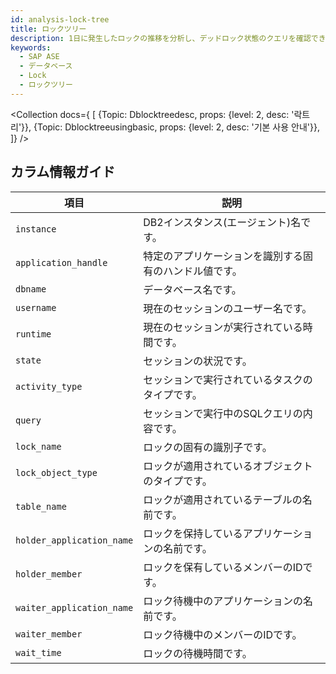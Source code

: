 ```yaml
---
id: analysis-lock-tree
title: ロックツリー
description: 1日に発生したロックの推移を分析し、デッドロック状態のクエリを確認できます。
keywords:
  - SAP ASE
  - データベース
  - Lock
  - ロックツリー
---
```



<Collection docs={
  [
    {Topic: Dblocktreedesc, props: {level: 2, desc: '락트리'}},
    {Topic: Dblocktreeusingbasic, props: {level: 2, desc: '기본 사용 안내'}},
  ]}
/>

## カラム情報ガイド

| 項目                        | 説明                          |
| ------------------------- | --------------------------- |
| `instance`                | DB2インスタンス(エージェント)名です。       |
| `application_handle`      | 特定のアプリケーションを識別する固有のハンドル値です。 |
| `dbname`                  | データベース名です。                  |
| `username`                | 現在のセッションのユーザー名です。           |
| `runtime`                 | 現在のセッションが実行されている時間です。       |
| `state`                   | セッションの状況です。                 |
| `activity_type`           | セッションで実行されているタスクのタイプです。     |
| `query`                   | セッションで実行中のSQLクエリの内容です。      |
| `lock_name`               | ロックの固有の識別子です。               |
| `lock_object_type`        | ロックが適用されているオブジェクトのタイプです。    |
| `table_name`              | ロックが適用されているテーブルの名前です。       |
| `holder_application_name` | ロックを保持しているアプリケーションの名前です。    |
| `holder_member`           | ロックを保有しているメンバーのIDです。        |
| `waiter_application_name` | ロック待機中のアプリケーションの名前です。       |
| `waiter_member`           | ロック待機中のメンバーのIDです。           |
| `wait_time`               | ロックの待機時間です。                 |
